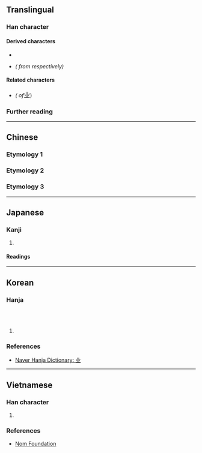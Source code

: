 {{also|業|北}}
<!-- may be replaced by zh-forms -->
{{character info}}
==Translingual==
{{stroke order|strokes=5}}

===Han character===
{{Han char|rn=1|rad=一|as=04|sn=5|four=32100|canj=TC,XTC|ids=⿶䒑⿰丨丨}}

====Derived characters====
* {{l|mul|[[𭠙]], [[𮌌]], [[𬒆]], [[𬬼]], [[𬰺]], [[邺]], [[𢈀]], [[𢨼]], [[𫁺]], [[𭜝]], [[𭛁]], [[菐]]}}
* {{l|mul|[[亚]], [[显]], [[壶]], [[虚]]}} ''({{w|Simplified Chinese|Simplified}} from {{l|mul|[[亞]], [[顯]], [[壺]], [[虛]]}} respectively)''

====Related characters====
* {{l|mul|[[業]]}} ''({{w|Traditional Chinese|Traditional form}} of ''<big>业</big>)

===Further reading===
{{Han ref|kx=0078.021|hdz=10015.040|uh=4E1A}}

----

==Chinese==

===Etymology 1===
{{zh-see|業}}

===Etymology 2===
{{zh-see|丘|v}}

===Etymology 3===
{{zh-see|北|v}}

----

==Japanese==

===Kanji===
{{ja-kanji|grade=|rs=一04}}

# {{alternative form of|ja|北}}

====Readings====
{{ja-readings
|goon=ほく
|kanon=ほく
|kun=きた-,に-げる}}

----

==Korean==

===Hanja===
{{ko-hanja|업|업}}<br>
{{ko-hanja|북녘|북}}<br>
{{ko-hanja|달아나다|달아날|배}}

# {{rfdef|ko}}

===References===
* [https://hanja.dict.naver.com/hanja?q=业 Naver Hanja Dictionary: 业]

----

==Vietnamese==

===Han character===
{{vi-readings|nom=nghiệp|rs=一04}}

# {{rfdef|vi}}

===References===
* [http://nomfoundation.org/common/nom_details.php?codepoint=4E1A Nom Foundation]
